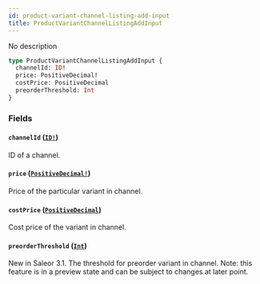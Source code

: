 ```yaml
---
id: product-variant-channel-listing-add-input
title: ProductVariantChannelListingAddInput
---
```


No description

```graphql
type ProductVariantChannelListingAddInput {
  channelId: ID!
  price: PositiveDecimal!
  costPrice: PositiveDecimal
  preorderThreshold: Int
}
```

### Fields

#### `channelId` ([`ID!`](../../../developer/api-reference/scalars/id))

ID of a channel.

#### `price` ([`PositiveDecimal!`](../../../developer/api-reference/scalars/positive-decimal))

Price of the particular variant in channel.

#### `costPrice` ([`PositiveDecimal`](../../../developer/api-reference/scalars/positive-decimal))

Cost price of the variant in channel.

#### `preorderThreshold` ([`Int`](../../../developer/api-reference/scalars/int))

New in Saleor 3.1. The threshold for preorder variant in channel. Note: this feature is in a preview state and can be subject to changes at later point.
